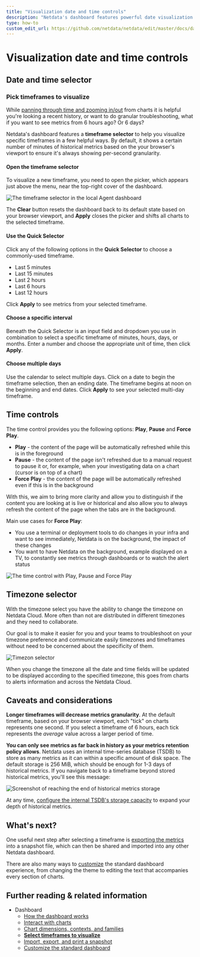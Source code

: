 ```yaml
---
title: "Visualization date and time controls"
description: "Netdata's dashboard features powerful date visualization controls that include a time control (play, pause, force play), a timezone selector and a rich date and timeframe selector, with useful defaults and rich customization, to help you narrow your focus when troubleshooting issues or anomalies."
type: how-to
custom_edit_url: https://github.com/netdata/netdata/edit/master/docs/dashboard/visualization-date-and-time-controls.mdx
---
```


# Visualization date and time controls

## Date and time selector

### Pick timeframes to visualize

While [panning through time and zooming in/out](/docs/dashboard/interact-charts.mdx) from charts it is helpful
you're looking a recent history, or want to do granular troubleshooting, what if you want to see metrics from 6 hours
ago? Or 6 days?

Netdata's dashboard features a **timeframe selector** to help you visualize specific timeframes in a few helpful ways.
By default, it shows a certain number of minutes of historical metrics based on the your browser's viewport to ensure
it's always showing per-second granularity.

#### Open the timeframe selector

To visualize a new timeframe, you need to open the picker, which appears just above the menu, near the top-right cover
of the dashboard.

![The timeframe selector in the local Agent
dashboard](https://user-images.githubusercontent.com/1153921/101507784-2c585080-3934-11eb-9d6e-eff30b8553e4.png)

The **Clear** button resets the dashboard back to its default state based on your browser viewport, and **Apply** closes
the picker and shifts all charts to the selected timeframe.

#### Use the Quick Selector

Click any of the following options in the **Quick Selector** to choose a commonly-used timeframe.

- Last 5 minutes
- Last 15 minutes
- Last 2 hours
- Last 6 hours
- Last 12 hours

Click **Apply** to see metrics from your selected timeframe.

#### Choose a specific interval

Beneath the Quick Selector is an input field and dropdown you use in combination to select a specific timeframe of
minutes, hours, days, or months. Enter a number and choose the appropriate unit of time, then click **Apply**.

#### Choose multiple days

Use the calendar to select multiple days. Click on a date to begin the timeframe selection, then an ending date. The
timeframe begins at noon on the beginning and end dates. Click **Apply** to see your selected multi-day timeframe.

## Time controls

The time control provides you the following options: **Play**, **Pause** and **Force Play**.
* **Play** - the content of the page will be automatically refreshed while this is in the foreground
* **Pause** - the content of the page isn't refreshed due to a manual request to pause it or, for example, when your investigating data on a 
chart (cursor is on top of a chart)
* **Force Play** - the content of the page will be automatically refreshed even if this is in the background

With this, we aim to bring more clarity and allow you to distinguish if the content you are looking at is live or historical and also allow you
 to always refresh the content of the page when the tabs are in the background. 

Main use cases for **Force Play**:
* You use a terminal or deployment tools to do changes in your infra and want to see immediately, Netdata is on the background, the impact 
of these changes
* You want to have Netdata on the background, example displayed on a TV, to constantly see metrics through dashboards or to watch the alert 
status

![The time control with Play, Pause and 
Force Play](https://user-images.githubusercontent.com/82235632/129206460-03c47d0d-1a5b-428a-b972-473718b74bdb.png)

## Timezone selector

With the timezone select you have the ability to change the timezone on Netdata Cloud. More often than not are 
distributed in different timezones and they need to collaborate.

Our goal is to make it easier for you and your teams to troubleshoot on your timezone preference and communicate easily 
timezones and timeframes without need to be concerned about the specificity of them.

![Timezon selector](https://user-images.githubusercontent.com/82235632/129209528-bc1d572d-4582-4142-aace-918287849499.png)

When you change the timezone all the date and time fields will be updated to be displayed according to the specified timezone, this goes from 
charts to alerts information and across the Netdata Cloud.

## Caveats and considerations

**Longer timeframes will decrease metrics granularity**. At the default timeframe, based on your browser viewport, each
"tick" on charts represents one second. If you select a timeframe of 6 hours, each tick represents the _average_ value
across a larger period of time.

**You can only see metrics as far back in history as your metrics retention policy allows**. Netdata uses an internal
time-series database (TSDB) to store as many metrics as it can within a specific amount of disk space. The default
storage is 256 MiB, which should be enough for 1-3 days of historical metrics. If you navigate back to a timeframe
beyond stored historical metrics, you'll see this message:

![Screenshot of reaching the end of historical metrics
storage](https://user-images.githubusercontent.com/1153921/114207597-63a23280-9911-11eb-863d-4d2f75b030b4.png)

At any time, [configure the internal TSDB's storage capacity](/docs/store/change-metrics-storage.md) to expand your
depth of historical metrics.

## What's next?

One useful next step after selecting a timeframe is [exporting the
metrics](/docs/dashboard/import-export-print-snapshot.mdx) into a snapshot file, which can then be shared and imported
into any other Netdata dashboard.

There are also many ways to [customize](/docs/dashboard/customize.mdx) the standard dashboard experience, from changing
the theme to editing the text that accompanies every section of charts.

## Further reading & related information

- Dashboard
  - [How the dashboard works](/docs/dashboard/how-dashboard-works.mdx)
  - [Interact with charts](/docs/dashboard/interact-charts.mdx)
  - [Chart dimensions, contexts, and families](/docs/dashboard/dimensions-contexts-families.mdx)
  - **[Select timeframes to visualize](/docs/dashboard/select-timeframes.mdx)**
  - [Import, export, and print a snapshot](/docs/dashboard/import-export-print-snapshot.mdx)
  - [Customize the standard dashboard](/docs/dashboard/customize.mdx)
